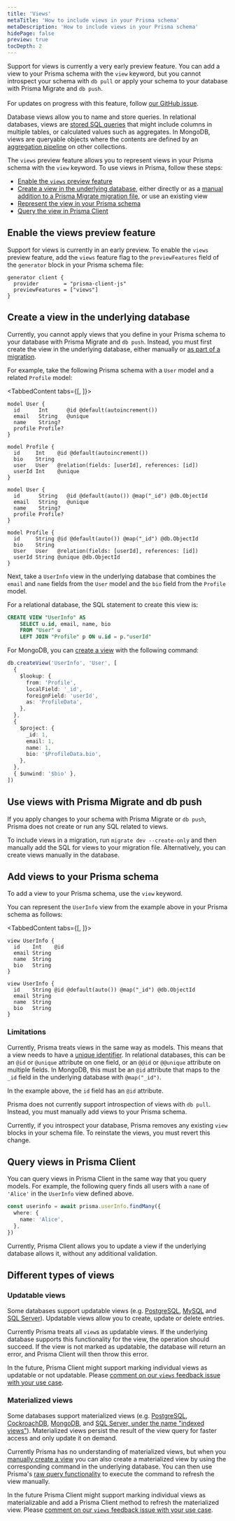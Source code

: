 ```yaml
---
title: 'Views'
metaTitle: 'How to include views in your Prisma schema'
metaDescription: 'How to include views in your Prisma schema'
hidePage: false
preview: true
tocDepth: 2
---
```


<TopBlock>

<Admonition type="warning">

Support for views is currently a very early preview feature. You can add a view to your Prisma schema with the `view` keyword, but you cannot introspect your schema with `db pull` or apply your schema to your database with Prisma Migrate and `db push`.<br /><br />For updates on progress with this feature, follow [our GitHub issue](https://github.com/prisma/prisma/issues/17335).

</Admonition>

Database views allow you to name and store queries. In relational databases, views are [stored SQL queries](https://www.postgresql.org/docs/current/sql-createview.html) that might include columns in multiple tables, or calculated values such as aggregates. In MongoDB, views are queryable objects where the contents are defined by an [aggregation pipeline](https://www.mongodb.com/docs/manual/core/aggregation-pipeline) on other collections.

The `views` preview feature allows you to represent views in your Prisma schema with the `view` keyword. To use views in Prisma, follow these steps:

- [Enable the `views` preview feature](#enable-the-views-preview-feature)
- [Create a view in the underlying database](#create-a-view-in-the-underlying-database), either directly or as a [manual addition to a Prisma Migrate migration file](#use-views-with-prisma-migrate-and-db-push), or use an existing view
- [Represent the view in your Prisma schema](#add-views-to-your-prisma-schema)
- [Query the view in Prisma Client](#query-views-in-prisma-client)

</TopBlock>

## Enable the <inlineCode>views</inlineCode> preview feature

Support for views is currently in an early preview. To enable the `views` preview feature, add the `views` feature flag to the `previewFeatures` field of the `generator` block in your Prisma schema file:

```prisma file=schema.prisma highlight=3;add
generator client {
  provider        = "prisma-client-js"
  previewFeatures = ["views"]
}
```

## Create a view in the underlying database

Currently, you cannot apply views that you define in your Prisma schema to your database with Prisma Migrate and `db push`. Instead, you must first create the view in the underlying database, either manually or [as part of a migration](#use-views-with-prisma-migrate-and-db-push).

For example, take the following Prisma schema with a `User` model and a related `Profile` model:

<TabbedContent tabs={[<FileWithIcon text="Relational databases" icon="database"/>, <FileWithIcon text="MongoDB" icon="database"/>]}>
<tab>

```prisma
model User {
  id      Int      @id @default(autoincrement())
  email   String   @unique
  name    String?
  profile Profile?
}

model Profile {
  id     Int    @id @default(autoincrement())
  bio    String
  user   User   @relation(fields: [userId], references: [id])
  userId Int    @unique
}
```

</tab>
<tab>

```prisma
model User {
  id      String   @id @default(auto()) @map("_id") @db.ObjectId
  email   String   @unique
  name    String?
  profile Profile?
}

model Profile {
  id     String @id @default(auto()) @map("_id") @db.ObjectId
  bio    String
  User   User   @relation(fields: [userId], references: [id])
  userId String @unique @db.ObjectId
}
```

</tab>
</TabbedContent>

Next, take a `UserInfo` view in the underlying database that combines the `email` and `name` fields from the `User` model and the `bio` field from the `Profile` model.

For a relational database, the SQL statement to create this view is:

```sql
CREATE VIEW "UserInfo" AS
    SELECT u.id, email, name, bio
    FROM "User" u
    LEFT JOIN "Profile" p ON u.id = p."userId"
```

For MongoDB, you can [create a view](https://www.mongodb.com/docs/manual/core/views/join-collections-with-view/) with the following command:

```ts
db.createView('UserInfo', 'User', [
  {
    $lookup: {
      from: 'Profile',
      localField: '_id',
      foreignField: 'userId',
      as: 'ProfileData',
    },
  },
  {
    $project: {
      _id: 1,
      email: 1,
      name: 1,
      bio: '$ProfileData.bio',
    },
  },
  { $unwind: '$bio' },
])
```

## Use views with Prisma Migrate and <inlineCode>db push</inlineCode>

If you apply changes to your schema with Prisma Migrate or `db push`, Prisma does not create or run any SQL related to views.

To include views in a migration, run `migrate dev --create-only` and then manually add the SQL for views to your migration file. Alternatively, you can create views manually in the database.

## Add views to your Prisma schema

To add a view to your Prisma schema, use the `view` keyword.

You can represent the `UserInfo` view from the example above in your Prisma schema as follows:

<!-- prettier-ignore-start -->

<TabbedContent tabs={[<FileWithIcon text="Relational databases" icon="database"/>, <FileWithIcon text="MongoDB" icon="database"/>]}>
<tab>

```prisma
view UserInfo {
  id    Int    @id
  email String
  name  String
  bio   String
}
```

</tab>
<tab>

```prisma
view UserInfo {
  id    String @id @default(auto()) @map("_id") @db.ObjectId
  email String
  name  String
  bio   String
}
```

</tab>
</TabbedContent>

<!-- prettier-ignore-end -->

### Limitations

Currently, Prisma treats views in the same way as models. This means that a view needs to have a [unique identifier](/concepts/components/prisma-schema/data-model#defining-an-id-field). In relational databases, this can be an `@id` or `@unique` attribute on one field, or an `@@id` or `@@unique` attribute on multiple fields. In MongoDB, this must be an `@id` attribute that maps to the `_id` field in the underlying database with `@map("_id")`.

In the example above, the `id` field has an `@id` attribute.

Prisma does not currently support introspection of views with `db pull`. Instead, you must manually add views to your Prisma schema.

<Admonition type="warning">

Currently, if you introspect your database, Prisma removes any existing `view` blocks in your schema file. To reinstate the views, you must revert this change.

</Admonition>

## Query views in Prisma Client

You can query views in Prisma Client in the same way that you query models. For example, the following query finds all users with a `name` of `'Alice'` in the `UserInfo` view defined above.

```ts
const userinfo = await prisma.userInfo.findMany({
  where: {
    name: 'Alice',
  },
})
```

Currently, Prisma Client allows you to update a view if the underlying database allows it, without any additional validation.

## Different types of views

### Updatable views

Some databases support updatable views (e.g. [PostgreSQL](https://www.postgresql.org/docs/current/sql-createview.html#SQL-CREATEVIEW-UPDATABLE-VIEWS), [MySQL](https://dev.mysql.com/doc/refman/8.0/en/view-updatability.html) and [SQL Server](https://learn.microsoft.com/en-us/sql/t-sql/statements/create-view-transact-sql?view=sql-server-ver16#updatable-views)). Updatable views allow you to create, update or delete entries. 

Currently Prisma treats all `view`s as updatable views. If the underlying database supports this functionality for the view, the operation should succeed. If the view is not marked as updatable, the database will return an error, and Prisma Client will then throw this error.

In the future, Prisma Client might support marking individual views as updatable or not updatable. Please [comment on our `views` feedback issue with your use case](https://github.com/prisma/prisma/issues/17335).

### Materialized views

Some databases support materialized views (e.g. [PostgreSQL]([https://www.postgresql.org/docs/current/sql-createview.html#SQL-CREATEVIEW-UPDATABLE-VIEWS](https://www.postgresql.org/docs/current/rules-materializedviews.html)), [CockroachDB](https://www.cockroachlabs.com/docs/stable/views.html#materialized-views), [MongoDB](https://www.mongodb.com/docs/manual/core/materialized-views/), and [SQL Server, under the name "indexed views"](https://learn.microsoft.com/en-us/sql/relational-databases/views/create-indexed-views?view=sql-server-ver16)). Materialized views persist the result of the view query for faster access and only update it on demand. 

Currently Prisma has no understanding of materialized views, but when you [manually create a view](#create-a-view-in-the-underlying-database) you can also create a materialized view by using the corresponding command in the underlying database. You can then use Prisma's [raw query functionality](../prisma-client/raw-database-access) to execute the command to refresh the view manually.

In the future Prisma Client might support marking individual views as materializable and add a Prisma Client method to refresh the materialized view. Please [comment on our `views` feedback issue with your use case](https://github.com/prisma/prisma/issues/17335).
